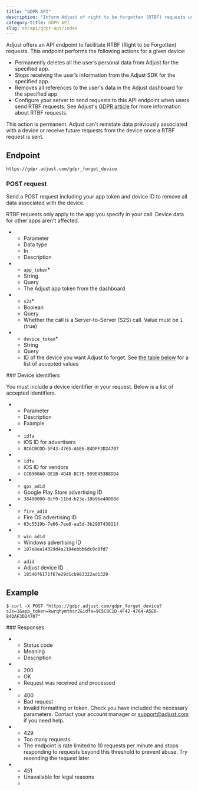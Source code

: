 ```yaml
---
title: "GDPR API"
description: "Inform Adjust of right to be forgotten (RTBF) requests using the GDPR API."
category-title: GDPR API
slug: en/api/gdpr-api/index
---
```


Adjust offers an API endpoint to facilitate <Abbr>RTBF (Right to be Forgotten)</Abbr> requests. This endpoint performs the following actions for a given device:

-  Permanently deletes all the user’s personal data from Adjust for the specified app.
-  Stops receiving the user’s information from the Adjust SDK for the specified app.
-  Removes all references to the user's data in the Adjust dashboard for the specified app.
-  Configure your server to send requests to this API endpoint when users send RTBF requests. See Adjust's [GDPR article](https://help.adjust.com/en/article/gdpr) for more information about RTBF requests.

<Callout type="important">

This action is permanent. Adjust can't reinstate data previously associated with a device or receive future requests from the device once a RTBF request is sent.

</Callout>

## Endpoint

```http "/gdpr_forget_device"
https://gdpr.adjust.com/gdpr_forget_device
```

### POST request

Send a POST request including your app token and device ID to remove all data associated with the device.

<Callout type="note">

RTBF requests only apply to the app you specify in your call. Device data for other apps aren't affected.

</Callout>

<ListTable>

-  -  Parameter
   -  Data type
   -  In
   -  Description
-  -  `app_token`\*
   -  String
   -  Query
   -  The Adjust app token from the dashboard
-  -  `s2s`\*
   -  Boolean
   -  Query
   -  Whether the call is a Server-to-Server (S2S) call. Value must be `1` (true)
-  -  `device_token`\*
   -  String
   -  Query
   -  ID of the device you want Adjust to forget. See [the table below](#device-ids) for a list of accepted values

</ListTable>

<Accordion>
### Device identifiers

You must include a device identifier in your request. Below is a list of accepted identifiers.

<ListTable search>

-  -  Parameter
   -  Description
   -  Example
-  -  `idfa`
   -  iOS ID for advertisers
   -  `8C6CBCOD-5F43-4765-A6E6-84DFF3D24707`
-  -  `idfv`
   -  iOS ID for vendors
   -  `CCB300A0-DE1B-4D48-BC7E-599E453B8DD4`
-  -  `gps_adid`
   -  Google Play Store advertising ID
   -  `38400000-8cf0-11bd-b23e-10b96e40000d`
-  -  `fire_adid`
   -  Fire OS advertising ID
   -  `63c5519b-7e66-7ee6-aa5d-3b290743811f`
-  -  `win_adid`
   -  Windows advertising ID
   -  `107e8ea14329d4a2194ebbb6dc0c0fd7`
-  -  `adid`
   -  Adjust device ID
   -  `18546f6171f67e29d1cb983322ad1329`

</ListTable>

</Accordion>

## Example

```console
$ curl -X POST "https://gdpr.adjust.com/gdpr_forget_device?s2s=1&app_token=kwrqhymtnsr2&idfa=9C5CBC1D-4F42-4764-A5E6-84DAF3D24707"
```

<Accordion>
### Responses

<ListTable>

-  -  Status code
   -  Meaning
   -  Description
-  -  200
   -  OK
   -  Request was received and processed
-  -  400
   -  Bad request
   -  Invalid formatting or token. Check you have included the necessary parameters. Contact your account manager or support@adjust.com if you need help.
-  -  429
   -  Too many requests
   -  The endpoint is rate limited to 10 requests per minute and stops responding to requests beyond this threshold to prevent abuse. Try resending the request later.
-  -  451
   -  Unavailable for legal reasons
   -

</ListTable>
</Accordion>
